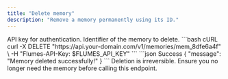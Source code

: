 ```yaml
---
title: "Delete memory"
description: "Remove a memory permanently using its ID."
---
```


<ParamField header="Flumes-API-Key" type="string" required>
API key for authentication.
</ParamField>

<ParamField path="memory_id" type="string" required>
Identifier of the memory to delete.
</ParamField>

<RequestExample>
```bash cURL
curl -X DELETE "https://api.your-domain.com/v1/memories/mem_8dfe6a4f" \
  -H "Flumes-API-Key: $FLUMES_API_KEY"
```
</RequestExample>

<ResponseExample>
```json Success
{
  "message": "Memory deleted successfully!"
}
```
</ResponseExample>

<Warning>
Deletion is irreversible. Ensure you no longer need the memory before calling this endpoint.
</Warning>
